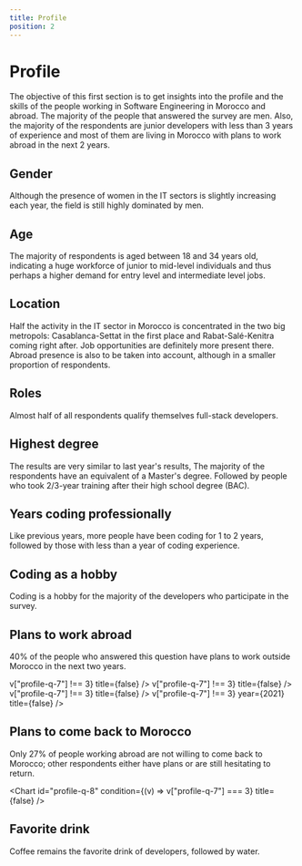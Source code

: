 ```yaml
---
title: Profile
position: 2
---
```


# Profile

The objective of this first section is to get insights into the profile and the skills of the people working in Software Engineering in Morocco and abroad. The majority of the people that answered the survey are men. Also, the majority of the respondents are junior developers with less than 3 years of experience and most of them are living in Morocco with plans to work abroad in the next 2 years.

## Gender

Although the presence of women in the IT sectors is slightly increasing each year, the field is still highly dominated by men.

<Chart id="profile-q-0" pie title={false} />

## Age

The majority of respondents is aged between 18 and 34 years old, indicating a huge workforce of junior to mid-level individuals and thus perhaps a higher demand for entry level and intermediate level jobs.

<Chart id="profile-q-1" title={false} />

## Location

Half the activity in the IT sector in Morocco is concentrated in the two big metropols: Casablanca-Settat in the first place and Rabat-Salé-Kenitra coming right after. Job opportunities are definitely more present there. 
Abroad presence is also to be taken into account, although in a smaller proportion of respondents.

<Chart id="profile-q-2" title={false} />

## Roles

Almost half of all respondents qualify themselves full-stack developers.

<Chart id="profile-q-3" title={false} />

## Highest degree

The results are very similar to last year's results, The majority of the respondents have an equivalent of a Master's degree. Followed by people who took 2/3-year training after their high school degree (BAC).

<Chart id="profile-q-4" pie title={false} />

## Years coding professionally

Like previous years, more people have been coding for 1 to 2 years, followed by those with less than a year of coding experience.

<Chart id="profile-q-5" title={false} />

## Coding as a hobby

Coding is a hobby for the majority of the developers who participate in the survey.

<Chart id="profile-q-6" title={false} />

## Plans to work abroad

40% of the people who answered this question have plans to work outside Morocco in the next two years.

<Tabs>
  <TabItem title="2024">
    <Chart
      id="profile-q-7"
      year={2024}
      condition={(v) => v["profile-q-7"] !== 3}
      title={false}
    />
  </TabItem>
  <TabItem title="2023">
    <Chart
      id="profile-q-7"
      year={2023}
      condition={(v) => v["profile-q-7"] !== 3}
      title={false}
    />
  </TabItem>
  <TabItem title="2022">
    <Chart
      id="profile-q-7"
      year={2022}
      condition={(v) => v["profile-q-7"] !== 3}
      title={false}
    />
  </TabItem>
  <TabItem title="2021">
    <Chart
      id="profile-q-7"
      condition={(v) => v["profile-q-7"] !== 3}
      year={2021}
      title={false}
    />
  </TabItem>
</Tabs>

## Plans to come back to Morocco

Only 27% of people working abroad are not willing to come back to Morocco; other respondents either have plans or are still hesitating to return.

<Chart
  id="profile-q-8"
  condition={(v) => v["profile-q-7"] === 3}
  title={false}
/>

## Favorite drink

Coffee remains the favorite drink of developers, followed by water.

<Chart id="profile-q-9" title={false} />
